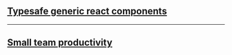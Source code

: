 ## [Typesafe generic react components](/blog/typesafe-react-components)

---

## [Small team productivity](/blog/productivity)

